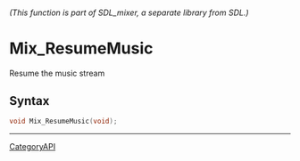 ====== (This function is part of SDL_mixer, a separate library from SDL.) ======
= Mix_ResumeMusic =

Resume the music stream 

== Syntax ==

<syntaxhighlight lang='c'>
void Mix_ResumeMusic(void);
</syntaxhighlight>

----
[[CategoryAPI]]


